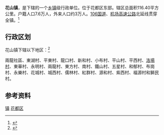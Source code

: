 {{中国乡级行政区
|景观照片文件名 = 
|景观照片描述 = 
|汉语拼音 = 
|其他语言 = [[香港語言學學會粵語拼音方案|粤拼]]
|其他语言名称 = faa<sup>1</sup> saan<sup>1</sup> zan<sup>3</sup>
|旧称 = 
|地名出处 = 
|位置图文件名 = 
|位置图描述 = 
|自定义图片= 
|建置时间 = 
|政府驻地 = 
|毗邻 = 
|总面积 = 
|总人口 = 
|总人口年份 = 
|户籍人口 = 
|户籍人口年份 = 
|常住人口 = 
|常住人口年份 = 
|人口密度 = 
|GDP = 
|GDP年份 = 
|邮政编码 = 
|电话区号 = 20
|官方网站 = 
|网站名称 = 
|44/01/14/104/000}}

'''花山镇'''，是{{PRC admin/fullname|44/01/14/104/000|3}}下辖的一个[[乡镇|乡镇]]级行政单位。位于花都区东部。辖区总面积116.40平方公里。户籍人口7.6万人，外来人口约3万人。[[106国道|106国道]]、[[广州机场高速公路|机场高速公路]]北延线贯穿全镇。<ref>{{PRC admin/ref sgc|{{PRC admin/parent|44/01/14/104/000}}}}</ref>

== 行政区划 ==

花山镇下辖以下地区：<ref>{{PRC admin/ref sgc|44/01/14/104/000}}</ref>

兩龍社區、東湖村、平東村、龍口村、新和村、小布村、平山村、平西村、[[洛場村|洛場村]]、東華村、永明村、兩龍村、東方村、南村、鐵山村、五星村、和郁村、布崗村、永樂村、花城村、城西村、儒林村、紅群村、源和村、紫西村、福源村和獅民村。

== 参考资料 ==

{{reflist}}
{{cite web|url=http://www.huadu.gov.cn/hdzwgk/hsz/hsgk/t20050928_32514.htm|title=地理概况|work=广州市花山镇政府网站|accessdate=2007-10-28|dead-url=yes}}

{{广州小作品}}
{{广州市花都区行政区划}}
{{行政区划小作品}}
{{PRC admin/navcat|44/01/14/104/000}}
[[Category:花都区行政区划|镇]]
[[Category:广州建制镇|花都区]]